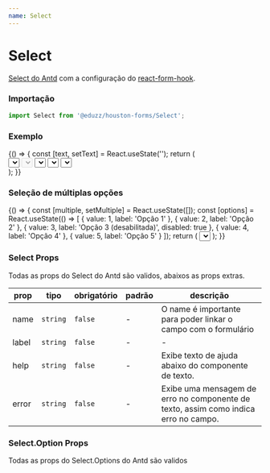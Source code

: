 ```yaml
---
name: Select
---
```




# Select

[Select do Antd](https://ant.design/components/select/) com a
configuração do [react-form-hook](https://react-hook-form.com).

### Importação

```js
import Select from '@eduzz/houston-forms/Select';
```

### Exemplo

<Playground>
  {() => {
    const [text, setText] = React.useState('');
    return (
      <div style={{ display: 'flex', flexDirection: 'column', flexWrap: 'wrap', gap: 16 }}>
        <Select label='Com opção em branco' value={text} onChange={setText}>
          <Select.Option>Selecione...</Select.Option>
          <Select.Option value={1}>Opção 1</Select.Option>
          <Select.Option value={2}>Opção 2</Select.Option>
          <Select.Option value={3} disabled>
            Opção 3
          </Select.Option>
        </Select>
        <Select label='Desativado' disabled value={text} onChange={setText}>
          <Select.Option>Selecione...</Select.Option>
          <Select.Option value={1}>Opção 1</Select.Option>
          <Select.Option value={2}>Opção 2</Select.Option>
          <Select.Option value={3} disabled>
            Opção 3
          </Select.Option>
        </Select>
        <Select label='Carregamento' loading value={text} onChange={setText}>
          <Select.Option>Selecione...</Select.Option>
          <Select.Option value={1}>Opção 1</Select.Option>
          <Select.Option value={2}>Opção 2</Select.Option>
          <Select.Option value={3} disabled>
            Opção 3
          </Select.Option>
        </Select>
        <Select label='Com texto de ajuda' help='Exemplo de texto de ajuda' value={text} onChange={setText}>
          <Select.Option>Selecione...</Select.Option>
          <Select.Option value={1}>Opção 1</Select.Option>
          <Select.Option value={2}>Opção 2</Select.Option>
          <Select.Option value={3} disabled>
            Opção 3
          </Select.Option>
        </Select>
        <Select label='Com mensagem de erro' error='Mensagem de erro' value={text} onChange={setText}>
          <Select.Option>Selecione...</Select.Option>
          <Select.Option value={1}>Opção 1</Select.Option>
          <Select.Option value={2}>Opção 2</Select.Option>
          <Select.Option value={3} disabled>
            Opção 3
          </Select.Option>
        </Select>
      </div>
    );
  }}
</Playground>

### Seleção de múltiplas opções

<Playground>
  {() => {
    const [multiple, setMultiple] = React.useState([]);
    const [options] = React.useState(() => [
      { value: 1, label: 'Opção 1' },
      { value: 2, label: 'Opção 2' },
      { value: 3, label: 'Opção 3 (desabilitada)', disabled: true },
      { value: 4, label: 'Opção 4' },
      { value: 5, label: 'Opção 5' }
    ]);
    return (
      <Select label='Componente de seleção' mode='multiple' value={multiple} onChange={setMultiple}>
        <Select.Option>Limpar</Select.Option>
        {options.map(option => (
          <Select.Option key={option.value} value={option.value} disabled={option.disabled}>
            {option.label}
          </Select.Option>
        ))}
      </Select>
    );
  }}
</Playground>

### Select Props

Todas as props do Select do Antd são validos, abaixos as props extras.

| prop  | tipo     | obrigatório | padrão | descrição                                                                           |
| ----- | -------- | ----------- | ------ | ----------------------------------------------------------------------------------- |
| name  | `string` | `false`     | -      | O name é importante para poder linkar o campo com o formulário                      |
| label | `string` | `false`     | -      | -                                                                                   |
| help  | `string` | `false`     | -      | Exibe texto de ajuda abaixo do componente de texto.                                 |
| error | `string` | `false`     | -      | Exibe uma mensagem de erro no componente de texto, assim como indica erro no campo. |

### Select.Option Props

Todas as props do Select.Options do Antd são validos

